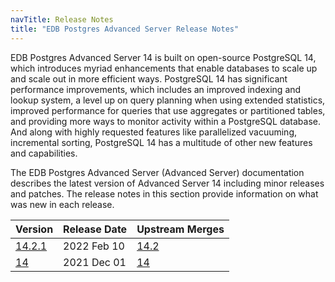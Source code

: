 ```yaml
---
navTitle: Release Notes
title: "EDB Postgres Advanced Server Release Notes"
---
```


EDB Postgres Advanced Server 14 is built on open-source PostgreSQL 14, which introduces myriad enhancements that enable databases to scale up and scale out in more efficient ways. PostgreSQL 14 has significant performance improvements, which includes an improved indexing and lookup system, a level up on query planning when using extended statistics, improved performance for queries that use aggregates or partitioned tables, and providing more ways to monitor activity within a PostgreSQL database. And along with highly requested features like parallelized vacuuming, incremental sorting, PostgreSQL 14 has a multitude of other new features and capabilities.

The EDB Postgres Advanced Server (Advanced Server) documentation describes the latest version of Advanced Server 14 including minor releases and patches. The release notes in this section provide information on what was new in each release. 

| Version                               | Release Date | Upstream Merges                                                                                                  | 
| ------------------------------------- | ------------ | ---------------------------------------------------------------------------------------------------------------- | 
| [14.2.1](19_epas14.2.1_rel_notes.mdx) | 2022 Feb 10  | [14.2](https://www.postgresql.org/docs/13/release-14-2.html)                                                     |
| [14](20_epas14_rel_notes)             | 2021 Dec 01  | [14](https://www.postgresql.org/docs/14/release-14.html)                                                         |
